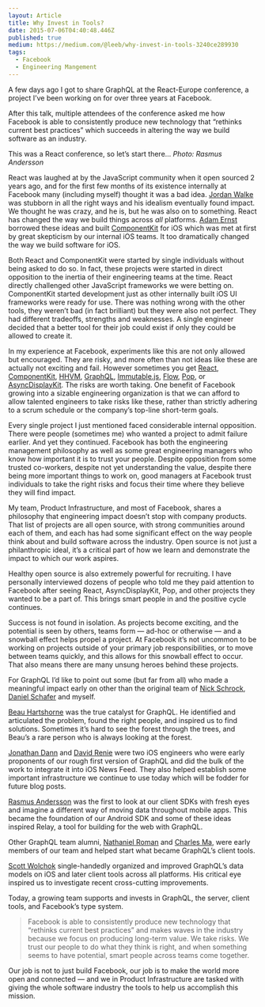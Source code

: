 ```yaml
---
layout: Article
title: Why Invest in Tools?
date: 2015-07-06T04:40:48.446Z
published: true
medium: https://medium.com/@leeb/why-invest-in-tools-3240ce289930
tags:
  - Facebook
  - Engineering Mangement
---
```


A few days ago I got to share GraphQL at the React-Europe conference, a project I’ve been working on for over three years at Facebook.

After this talk, multiple attendees of the conference asked me how Facebook is able to consistently produce new technology that “rethinks current best practices” which succeeds in altering the way we build software as an industry.

This was a React conference, so let’s start there…
*Photo: Rasmus Andersson*

React was laughed at by the JavaScript community when it open sourced 2 years ago, and for the first few months of its existence internally at Facebook many (including myself) thought it was a bad idea. [Jordan Walke](https://www.facebook.com/jordwalke) was stubborn in all the right ways and his idealism eventually found impact. We thought he was crazy, and he is, but he was also on to something. React has changed the way we build things across *all* platforms. [Adam Ernst](https://www.facebook.com/adamjernst) borrowed these ideas and built [ComponentKit](http://componentkit.org/) for iOS which was met at first by great skepticism by our internal iOS teams. It too dramatically changed the way we build software for iOS.

Both React and ComponentKit were started by single individuals without being asked to do so. In fact, these projects were started in direct opposition to the inertia of their engineering teams at the time. React directly challenged other JavaScript frameworks we were betting on. ComponentKit started development just as other internally built iOS UI frameworks were ready for use. There was nothing wrong with the other tools, they weren’t bad (in fact brilliant) but they were also not perfect. They had different tradeoffs, strengths and weaknesses. A single engineer decided that a better tool for their job could exist if only they could be allowed to create it.

In my experience at Facebook, experiments like this are not only allowed but encouraged. They are risky, and more often than not ideas like these are actually not exciting and fail. However sometimes you get [React](http://facebook.github.io/react/), [ComponentKit](http://componentkit.org/), [HHVM](http://hhvm.com/), [GraphQL](http://facebook.github.io/graphql/), [Immutable.js](http://facebook.github.io/immutable-js/), [Flow](http://flowtype.org/), [Pop](https://github.com/facebook/pop), or [AsyncDisplayKit](http://asyncdisplaykit.org/). The risks are worth taking. One benefit of Facebook growing into a sizable engineering organization is that we can afford to allow talented engineers to take risks like these, rather than strictly adhering to a scrum schedule or the company’s top-line short-term goals.

Every single project I just mentioned faced considerable internal opposition. There were people (sometimes me) who wanted a project to admit failure earlier. And yet they continued. Facebook has both the engineering management philosophy as well as some great engineering managers who know how important it is to trust your people. Despite opposition from some trusted co-workers, despite not yet understanding the value, despite there being more important things to work on, good managers at Facebook trust individuals to take the right risks and focus their time where they believe they will find impact.

My team, Product Infrastructure, and most of Facebook, shares a philosophy that engineering impact doesn’t stop with company products. That list of projects are all open source, with strong communities around each of them, and each has had some significant effect on the way people think about and build software across the industry. Open source is not just a philanthropic ideal, it’s a critical part of how we learn and demonstrate the impact to which our work aspires.

Healthy open source is also extremely powerful for recruiting. I have personally interviewed dozens of people who told me they paid attention to Facebook after seeing React, AsyncDisplayKit, Pop, and other projects they wanted to be a part of. This brings smart people in and the positive cycle continues.

Success is not found in isolation. As projects become exciting, and the potential is seen by others, teams form — ad-hoc or otherwise — and a snowball effect helps propel a project. At Facebook it’s not uncommon to be working on projects outside of your primary job responsibilities, or to move between teams quickly, and this allows for this snowball effect to occur. That also means there are many unsung heroes behind these projects.

For GraphQL I’d like to point out some (but far from all) who made a meaningful impact early on other than the original team of [Nick Schrock](https://www.facebook.com/schrockn), [Daniel Schafer](https://www.facebook.com/dschafer) and myself.

[Beau Hartshorne](https://www.facebook.com/beau) was the true catalyst for GraphQL. He identified and articulated the problem, found the right people, and inspired us to find solutions. Sometimes it’s hard to see the forest through the trees, and Beau’s a rare person who is always looking at the forest.

[Jonathan Dann](https://www.facebook.com/j.p.dann) and [David Renie](https://www.facebook.com/dmr) were two iOS engineers who were early proponents of our rough first version of GraphQL and did the bulk of the work to integrate it into iOS News Feed. They also helped establish some important infrastructure we continue to use today which will be fodder for future blog posts.

[Rasmus Andersson](https://www.facebook.com/rsms) was the first to look at our client SDKs with fresh eyes and imagine a different way of moving data throughout mobile apps. This became the foundation of our Android SDK and some of these ideas inspired Relay, a tool for building for the web with GraphQL.

Other GraphQL team alumni, [Nathaniel Roman](https://www.facebook.com/nroman) and [Charles Ma](https://www.facebook.com/charlesma), were early members of our team and helped start what became GraphQL’s client tools.

[Scott Wolchok](https://www.facebook.com/swolchok) single-handedly organized and improved GraphQL’s data models on iOS and later client tools across all platforms. His critical eye inspired us to investigate recent cross-cutting improvements.

Today, a growing team supports and invests in GraphQL, the server, client tools, and Facebook’s type system.

> Facebook is able to consistently produce new technology that “rethinks current best practices” and makes waves in the industry because we focus on producing long-term value. We take risks. We trust our people to do what they think is right, and when something seems to have potential, smart people across teams come together.

Our job is not to just build Facebook, our job is to make the world more open and connected — and we in Product Infrastructure are tasked with giving the whole software industry the tools to help us accomplish this mission.
